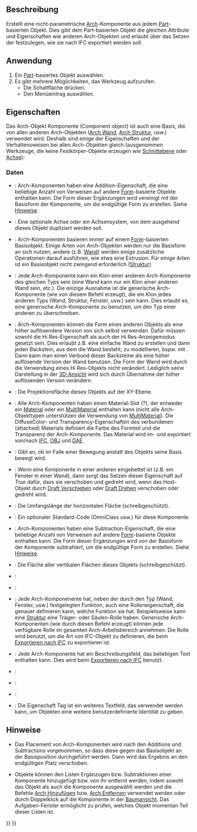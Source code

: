 <languages/>

{{Docnav/de
|[[BIM_Library/de|Bibliothek]]
|[[Arch_Reference/de|Referenz]]
|[[BIM_Workbench/de|BIM]]
|IconL=BIM_Library.svg
|IconR=Arch_Reference.svg
|IconC=Workbench_BIM.svg
}}

{{GuiCommand/de
|Name=Arch Component
|Name/de=Arch Komponente
|MenuLocation=3D/BIM → Generische 3D-Werkzeuge → Komponente
|Workbenches=[[BIM_Workbench/de|BIM]]
}}

<span id="Description"></span>
==Beschreibung==

Erstellt eine nicht-parametrische [[BIM_Workbench/de|Arch]]-Komponente aus jedem [[Part_Workbench/de|Part]]-basierten Objekt. Dies gibt dem Part-basierten Objekt die gleichen Attribute und Eigenschaften wie anderen Arch-Objekten und erlaubt über das Setzen der {{PropertyData/de|Ifc Type}} festzulegen, wie sie nach IFC exportiert werden soll.

<span id="Usage"></span>
==Anwendung==

# Ein [[Part_Workbench/de|Part]]-basiertes Objekt auswählen.
# Es gibt mehrere Möglichkeiten, das Werkzeug aufzurufen:
#* Die Schaltfläche {{Button|[[Image:Arch_Component.svg|16px]] [[Arch_Component/de|Komponente]]}} drücken.
#* Den Menüeintrag {{MenuCommand|3D/BIM → Generische 3D-Werkzeuge → [[Image:Arch_Component.svg|16px]] Komponente}} auswählen.

<span id="Properties"></span>
==Eigenschaften==

Das Arch-Objekt Komponente (Component object) ist auch eine Basis, die von allen anderen Arch-Objekten ([[Arch_Wall/de|Arch Wand]], [[Arch_Structure/de|Arch Struktur]], usw.) verwendet wird. Deshalb sind einige der Eigenschaften und der Verhaltensweisen bei allen Arch-Objekten gleich (ausgenommen Werkzeuge, die keine Festkörper-Objekte erzeugen wie  [[Arch_SectionPlane/de|Schnittebene]] oder [[Arch_Axis/de|Achse]]):

<span id="Data"></span>
===Daten===

{{TitleProperty|Component}}

* {{PropertyData/de|Additions|LinkList}}: Arch-Komponenten haben eine Addition-Eigenschaft, die eine beliebige Anzahl von Verweisen auf andere [[Part_Workbench/de|Form]]-basierte Objekte enthalten kann. Die Form dieser Ergänzungen wird vereinigt mit der Basisform der Komponente, um die endgültige Form zu erstellen. Siehe [[#Hinweise|Hinweise]].

* {{PropertyData/de|Achse|Link}}: Eine optionale Achse oder ein Achsensystem, von dem ausgehend dieses Objekt dupliziert werden soll.

* {{PropertyData/de|Basis|Link}}: Arch-Komponenten basieren immer auf einem [[Part_Workbench/de|Form]]-basierten Basisobjekt. Einige Arten von Arch-Objekten werden nur die Basisform an sich nutzen, andere (z.B. [[Arch_Wall/de|Wand]]) werden einige zusätzliche Operationen darauf ausführen, wie etwa eine Extrusion. Für einige Arten ist ein Basisobjekt nicht zwingend erforderlich ([[Arch_Structure/de|Struktur]])

* {{PropertyData/de|Clone Of|Link}}: Jede Arch-Komponente kann ein Klon einer anderen Arch-Komponente des gleichen Typs sein (eine Wand kann nur ein Klon einer anderen Wand sein, etc.). Die einzige Ausnahme ist die generische Arch-Komponente (wie von diesem Befehl erzeugt), die ein Klon jedes anderen Typs (Wand, Struktur, Fenster, usw.) sein kann. Dies erlaubt es, eine generische Arch-Komponente zu benutzen, um den Typ einer anderen zu überschreiben.

* {{PropertyData/de|Hi Res|Link}}: Arch-Komponenten können die Form eines anderen Objekts als eine höher auflösendere Version von sich selbst verwenden. Dafür müssen sowohl die Hi Res-Eigenschaft als auch der Hi Res-Anzeigemodus gesetzt sein. Dies erlaubt z.B. eine einfache Wand zu erstellen und dann jeden Backstein, aus dem die Wand besteht, zu modellieren, bspw. mit {{KEY|[[Image:Part_Box.svg|16px]] [[Part_Box/de|Part Quader]]}}. Dann kann man einen Verbund dieser Backsteine als eine höher auflösende Version der Wand benutzen. Die Form der Wand wird durch die Verwendung eines Hi Res-Objekts nicht verändert. Lediglich seine Darstellung in der [[3D_View/de|3D-Ansicht]] wird sich durch Übernahme der höher auflösenden Version verändern.

* {{PropertyData/de|Horizontal Area|Area}}: Die Projektionsfläche dieses Objekts auf der XY-Ebene.

* {{PropertyData/de|Material|Link}}: Alle Arch-Komponenten haben einen Material-Slot (?), der entweder ein [[Arch_SetMaterial/de|Material]] oder ein [[Arch_MultiMaterial/de|MultiMaterial]] enthalten kann (nicht alle Arch-Objekttypen unterstützen die Verwendung von [[Arch_MultiMaterial/de|MultiMaterial]]). Die DiffuseColor- und Transparency-Eigenschaften des verbundenen (attached) Materials definiert die Farbe des Formteil und die Transparenz der Arch-Komponente. Das Material wird im- und exportiert von/nach [[Arch_IFC/de|IFC]], [[Arch_OBJ/de|OBJ]] und [[Arch_DAE/de|DAE]].

* {{PropertyData/de|Move Base|Bool}}: Gibt an, ob im Falle einer Bewegung anstatt des Objekts seine Basis bewegt wird.

*  {{PropertyData/de|Move With Host|Bool}}: Wenn eine Komponente in einer anderen eingebettet ist (z.B. ein Fenster in einer Wand), dann sorgt das Setzen dieser Eigenschaft auf ''True'' dafür, dass sie verschoben und gedreht wird, wenn das Host-Objekt durch  [[Draft_Move/de|Draft Verschieben]] oder [[Draft_Rotate/de|Draft Drehen]] verschoben oder gedreht wird.

* {{PropertyData/de|Perimeter Length|Length}}: Die Umfangslänge der horizontalen Fläche (schreibgeschützt).

* {{PropertyData/de|Standard Code|String}}: Ein optionaler Standard-Code (OmniClass usw.) für diese Komponente.

* {{PropertyData/de|Subtractions|LinkList}}: Arch-Komponenten haben eine Subtraction-Eigenschaft, die eine beliebige Anzahl von Verweisen auf andere [[Part_Workbench/de|Form]]-basierte Objekte enthalten kann. Die Form dieser Ergänzungen wird von der Basisform der Komponente subtrahiert, um die endgültige Form zu erstellen. Siehe [[#Hinweise|Hinweise]].

* {{PropertyData/de|Vertical Area|Area}}: Die Fläche aller vertikalen Flächen dieses Objekts (schreibgeschützt).

{{TitleProperty|IFC}}

* {{PropertyData/de|Ifc Data|Map|Hidden}}:

* {{PropertyData/de|Ifc Properties|Map|Hidden}}:

* {{PropertyData/de|Ifc Type|Enumeration}}: Jede Arch-Komponenente hat, neben der durch den Typ (Wand, Fenster, usw.) festgelegten Funktion, auch eine Rolleneigenschaft, die genauer definieren kann, welche Funktion sie hat. Beispielsweise kann eine [[Arch_Structure/de|Struktur]] eine Träger- oder Säulen-Rolle haben. Generische Arch-Komponenten (wie durch diesen Befehl erzeugt) können jede verfügbare Rolle im gesamten Arch-Arbeitsbereich annehmen. Die Rolle wird benutzt, um die Art von IFC-Objekt zu definieren, die beim [[Arch_IFC/de|Exportieren nach IFC]] zu exportieren ist.

{{TitleProperty|IFC Attributes}}

* {{PropertyData/de|Description|String}}: Jede Arch-Komponente hat ein Beschreibungsfeld, das beliebigen Text enthalten kann. Dies wird beim [[Arch_IFC/de|Exportieren nach IFC]] benutzt.

* {{PropertyData/de|Global Id|String}}:

* {{PropertyData/de|Object Type|String}}:

* {{PropertyData/de|Predefined Type|Enumeration}}:

* {{PropertyData/de|Tag|Enumeration}}: Die Eigenschaft Tag ist ein weiteres Textfeld, das verwendet werden kann, um Objekten eine weitere benutzerdefinierte Identität zu geben.

<span id="Notes"></span>
==Hinweise==

* Das Placement von Arch-Komponenten wird nach den Additions und Subtractions vorgenommen, so dass diese gegen das Basisobjekt an der Basisposition durchgeführt werden. Dann wird das Ergebnis an den endgültigen Platz verschoben.

* Objekte können den Listen Ergänzugen bzw. Subtraktionen einer Komponente hinzugefügt bzw. von ihr entfernt werden, indem sowohl das Objekt als auch die Komponente ausgewählt werden und die Befehle [[Arch_Add/de|Arch Hinzufügen]] bzw. [[Arch_Remove/de|Arch Entfernen]] verwendet werden oder durch Doppelklick auf die Komponente in der [[Tree_View/de|Baumansicht]]. Das Aufgaben-Fenster ermöglicht zu prüfen, welches Objekt momentan Teil dieser Listen ist.


{{Docnav/de
|[[BIM_Library/de|Bibliothek]]
|[[Arch_Reference/de|Referenz]]
|[[BIM_Workbench/de|BIM]]
|IconL=BIM_Library.svg
|IconR=Arch_Reference.svg
|IconC=Workbench_BIM.svg
}}

{{BIM_Tools_navi{{#translation:}}}}
{{Userdocnavi{{#translation:}}}}